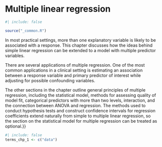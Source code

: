 # Multiple linear regression {#sec-multiple-linear-regression}

```r
#| include: false

source("_common.R")
```

::: {.chapterintro data-latex=""}
In most practical settings, more than one explanatory variable is likely to be associated with a response. This chapter discusses how the ideas behind simple linear regression can be extended to a model with multiple predictor variables. 

There are several applications of multiple regression. One of the most common applications in a clinical setting is estimating an association between a response variable and primary predictor of interest while adjusting for possible confounding variables. 

<!--

Fix cross refs
Sections~\ref{introductionMultipleLinearRegression} and \ref{simpleVsMultipleRegression} introduce the multiple regression model by examining the possible association between cognitive function and the use of statins after adjusting for potential confounders. Section~\ref{modelSelection} discusses another application of multiple regression\textemdash constructing a model that effectively explains the observed variation in the response variable. 
-->

The other sections in the chapter outline general principles of multiple regression, including the statistical model, methods for assessing quality of model fit, categorical predictors with more than two levels, interaction, and the connection between ANOVA and regression.  The methods used to conduct hypothesis tests and construct confidence intervals for regression coefficients extend naturally from simple to multiple linear regression, so the section on the statistical model for multiple regression can be treated as optional.}}
:::

```r
#| include: false
terms_chp_1 <- c("data")
```